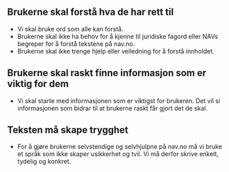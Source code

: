 ## Brukerne skal forstå hva de har rett til

- Vi skal bruke ord som alle kan forstå.
- Brukerne skal ikke ha behov for å kjenne til juridiske fagord eller NAVs begreper for å forstå tekstene på nav.no.
- Brukerne skal ikke trenge hjelp eller veiledning for å forstå innholdet.

## Brukerne skal raskt finne informasjon som er viktig for dem

- Vi skal starte med informasjonen som er viktigst for brukeren. Det vil si informasjonen som bidrar til at brukerne raskt får gjort det de skal.

## Teksten må skape trygghet

- For å gjøre brukerne selvstendige og selvhjulpne på nav.no må vi bruke et språk som ikke skaper usikkerhet og tvil. Vi må derfor skrive enkelt, tydelig og konkret.
